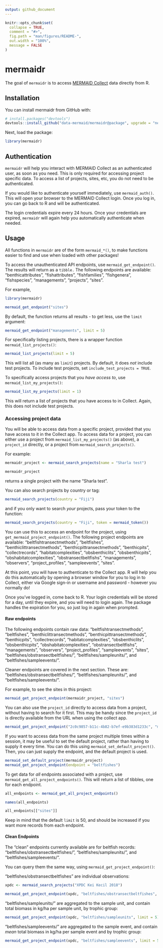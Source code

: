 ```yaml
---
output: github_document
---
```


<!-- README.md is generated from README.Rmd. Please edit that file -->

```r
knitr::opts_chunk$set(
  collapse = TRUE,
  comment = "#>",
  fig.path = "man/figures/README-",
  out.width = "100%",
  message = FALSE
)
```
# mermaidr

<!-- badges: start -->
<!-- badges: end -->

The goal of `mermaidr` is to access [MERMAID Collect](https://collect.datamermaid.org/) data directly from R.

## Installation

You can install mermaidr from GitHub with:

``` r
# install.packages("devtools")
devtools::install_github("data-mermaid/mermaidr@package", upgrade = "never")
```

Next, load the package:

```r
library(mermaidr)
```

## Authentication

`mermaidr` will help you interact with MERMAID Collect as an authenticated user, as soon as you need. This is only required for accessing project specific data. To access a list of projects, sites, etc, you do not need to be authenticated.

If you would like to authenticate yourself immediately, use `mermaid_auth()`. This will open your browser to the MERMAID Collect login. Once you log in, you can go back to R and will be authenticated.

The login credentials expire every 24 hours. Once your credentials are expired, `mermaidr` will again help you automatically authenticate when needed.

## Usage

All functions in `mermaidr` are of the form `mermaid_*()`, to make functions easier to find and use when loaded with other packages!

To access the unauthenticated API endpoints, use `mermaid_get_endpoint()`. The results will return as a `tibble.` The following endpoints are available: "benthicattributes", "fishattributes", "fishfamilies", "fishgenera", "fishspecies", "managements", "projects", "sites".

For example,

```r
library(mermaidr)

mermaid_get_endpoint("sites")
```

By default, the function returns all results - to get less, use the `limit` argument:

```r
mermaid_get_endpoint("managements", limit = 5)
```

For specifically listing projects, there is a wrapper function `mermaid_list_projects()`:

```r
mermaid_list_projects(limit = 5)
```

This will list all (as many as `limit`) projects. By default, it does *not* include test projects. To include test projects, set `include_test_projects = TRUE`.

To specifically access projects that you *have access to*, use `mermaid_list_my_projects()`:

```r
mermaid_list_my_projects(limit = 1)
```

This will return a list of projects that you have access to in Collect. Again, this does not include test projects.

### Accessing project data

You will be able to access data from a specific project, provided that you have access to it in the Collect app. To access data for a project, you can either use a project from `mermaid_list_my_projects()` (as above), a `project_id` directly, or a project from `mermaid_search_projects()`. 

For example:

```r
mermaidr_project <- mermaid_search_projects(name = "Sharla test")

mermaidr_project
```

returns a single project with the name "Sharla test".

You can also search projects by country or tag:

```r
mermaid_search_projects(country = "Fiji")
```

and if you only want to search *your* projects, pass your token to the function:

```r
mermaid_search_projects(country = "Fiji", token = mermaid_token())
```

You can use this to access an endpoint for the project, using `get_mermaid_project_endpoint()`. The following project endpoints are available: "beltfishtransectmethods", "beltfishes", "benthiclittransectmethods", "benthicpittransectmethods", "benthicpits", "collectrecords", "habitatcomplexities", "obsbenthiclits", "obsbenthicpits", "obshabitatcomplexities", "obstransectbeltfishs", "managements", "observers", "project_profiles", "sampleevents", "sites".

At this point, you will have to authenticate to the Collect app. R will help you do this automatically by opening a browser window for you to log in to Collect, either via Google sign-in or username and password - however you normally do!

Once you've logged in, come back to R. Your login credentials will be stored for a day, until they expire, and you will need to login again. The package handles the expiration for you, so just log in again when prompted.

#### Raw endpoints

The following endpoints contain raw data: "beltfishtransectmethods", "beltfishes", "benthiclittransectmethods", "benthicpittransectmethods", "benthicpits", "collectrecords", "habitatcomplexities", "obsbenthiclits", "obsbenthicpits", "obshabitatcomplexities", "obstransectbeltfishs", "managements", "observers", "project_profiles", "sampleevents", "sites", "beltfishes/obstransectbeltfishes/", "beltfishes/sampleunits/", and "beltfishes/sampleevents/".

Cleaner endpoints are covered in the next section. These are: "beltfishes/obstransectbeltfishes/", "beltfishes/sampleunits/", and "beltfishes/sampleevents/".

For example, to see the sites in this project:

```r
mermaid_get_project_endpoint(mermaidr_project, "sites")
```

You can also use the `project_id` directly to access data from a project, without having to search for it first. This may be handy since the `project_id` is directly available from the URL when using the collect app.

```r
mermaid_get_project_endpoint("2c0c9857-b11c-4b82-b7ef-e9b383d1233c", "managements")
```

If you want to access data from the same project multiple times within a session, it may be useful to set the default project, rather than having to supply it every time. You can do this using `mermaid_set_default_project()`. Then, you can just supply the endpoint, and the default project is used.

```r
mermaid_set_default_project(mermaidr_project)
mermaid_get_project_endpoint(endpoint = "beltfishes")
```

To get data for *all* endpoints associated with a project, use `mermaid_get_all_project_endpoints()`. This will return a list of tibbles, one for each endpoint.

```r
all_endpoints <- mermaid_get_all_project_endpoints()

names(all_endpoints)

all_endpoints[["sites"]]
```

Keep in mind that the default `limit` is 50, and should be increased if you want more records from each endpoint.

#### Clean Endpoints

The "clean" endpoints currently available are for beltfish records: "beltfishes/obstransectbeltfishes/", "beltfishes/sampleunits/", and "beltfishes/sampleevents/".

You can query them the same way, using 
`mermaid_get_project_endpoint()`:

"beltfishes/obstransectbeltfishes" are individual observations:

```r
xpdc <- mermaid_search_projects("XPDC Kei Kecil 2018")

mermaid_get_project_endpoint(xpdc, "beltfishes/obstransectbeltfishes", limit = 5)
```

"beltfishes/sampleunits/" are aggregated to the sample unit, and contain total biomass in kg/ha per sample unit, by trophic group:

```r
mermaid_get_project_endpoint(xpdc, "beltfishes/sampleunits", limit = 5)
```

"beltfishes/sampleevents/" are aggregated to the sample event, and contain *mean* total biomass in kg/ha per sample event and by trophic group:

```r
mermaid_get_project_endpoint(xpdc, "beltfishes/sampleevents", limit = 5)
```
